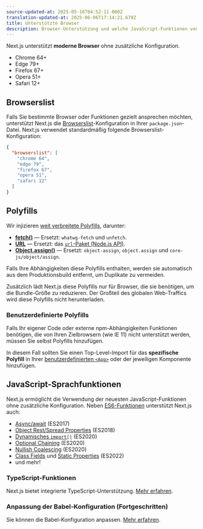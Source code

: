 ```yaml
---
source-updated-at: 2025-05-16T04:52:11.000Z
translation-updated-at: 2025-06-06T17:14:21.679Z
title: Unterstützte Browser
description: Browser-Unterstützung und welche JavaScript-Funktionen von Next.js unterstützt werden.
---
```


Next.js unterstützt **moderne Browser** ohne zusätzliche Konfiguration.

- Chrome 64+
- Edge 79+
- Firefox 67+
- Opera 51+
- Safari 12+

## Browserslist

Falls Sie bestimmte Browser oder Funktionen gezielt ansprechen möchten, unterstützt Next.js die [Browserslist](https://browsersl.ist)-Konfiguration in Ihrer `package.json`-Datei. Next.js verwendet standardmäßig folgende Browserslist-Konfiguration:

```json filename="package.json"
{
  "browserslist": [
    "chrome 64",
    "edge 79",
    "firefox 67",
    "opera 51",
    "safari 12"
  ]
}
```

## Polyfills

Wir injizieren [weit verbreitete Polyfills](https://github.com/vercel/next.js/blob/canary/packages/next-polyfill-nomodule/src/index.js), darunter:

- [**fetch()**](https://developer.mozilla.org/docs/Web/API/Fetch_API) — Ersetzt: `whatwg-fetch` und `unfetch`.
- [**URL**](https://developer.mozilla.org/docs/Web/API/URL) — Ersetzt: das [`url`-Paket (Node.js API)](https://nodejs.org/api/url.html).
- [**Object.assign()**](https://developer.mozilla.org/docs/Web/JavaScript/Reference/Global_Objects/Object/assign) — Ersetzt: `object-assign`, `object.assign` und `core-js/object/assign`.

Falls Ihre Abhängigkeiten diese Polyfills enthalten, werden sie automatisch aus dem Produktionsbuild entfernt, um Duplikate zu vermeiden.

Zusätzlich lädt Next.js diese Polyfills nur für Browser, die sie benötigen, um die Bundle-Größe zu reduzieren. Der Großteil des globalen Web-Traffics wird diese Polyfills nicht herunterladen.

### Benutzerdefinierte Polyfills

Falls Ihr eigener Code oder externe npm-Abhängigkeiten Funktionen benötigen, die von Ihren Zielbrowsern (wie IE 11) nicht unterstützt werden, müssen Sie selbst Polyfills hinzufügen.

In diesem Fall sollten Sie einen Top-Level-Import für das **spezifische Polyfill** in Ihrer [benutzerdefinierten `<App>`](/docs/pages/building-your-application/routing/custom-app) oder der jeweiligen Komponente hinzufügen.

## JavaScript-Sprachfunktionen

Next.js ermöglicht die Verwendung der neuesten JavaScript-Funktionen ohne zusätzliche Konfiguration. Neben [ES6-Funktionen](https://github.com/lukehoban/es6features) unterstützt Next.js auch:

- [Async/await](https://github.com/tc39/ecmascript-asyncawait) (ES2017)
- [Object Rest/Spread Properties](https://github.com/tc39/proposal-object-rest-spread) (ES2018)
- [Dynamisches `import()`](https://github.com/tc39/proposal-dynamic-import) (ES2020)
- [Optional Chaining](https://github.com/tc39/proposal-optional-chaining) (ES2020)
- [Nullish Coalescing](https://github.com/tc39/proposal-nullish-coalescing) (ES2020)
- [Class Fields](https://github.com/tc39/proposal-class-fields) und [Static Properties](https://github.com/tc39/proposal-static-class-features) (ES2022)
- und mehr!

### TypeScript-Funktionen

Next.js bietet integrierte TypeScript-Unterstützung. [Mehr erfahren](/docs/pages/building-your-application/configuring/typescript).

### Anpassung der Babel-Konfiguration (Fortgeschritten)

Sie können die Babel-Konfiguration anpassen. [Mehr erfahren](/docs/pages/building-your-application/configuring/babel).